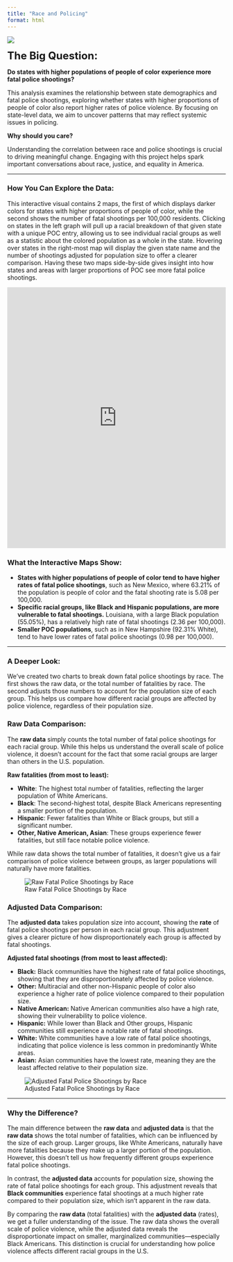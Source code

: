 ```yaml
---
title: "Race and Policing"
format: html
---
```


![](images/big_pic.png)

<span style="font-size: 24px;">**The Big Question:**</span>

**Do states with higher populations of people of color experience more fatal police shootings?**

This analysis examines the relationship between state demographics and fatal police shootings, exploring whether states with higher proportions of people of color also report higher rates of police violence. By focusing on state-level data, we aim to uncover patterns that may reflect systemic issues in policing.

**Why should you care?**

Understanding the correlation between race and police shootings is crucial to driving meaningful change. Engaging with this project helps spark important conversations about race, justice, and equality in America.

------------------------------------------------------------------------

### How You Can Explore the Data:

This interactive visual contains 2 maps, the first of which displays darker colors for states with higher proportions of people of color, while the second shows the number of fatal shootings per 100,000 residents. Clicking on states in the left graph will pull up a racial breakdown of that given state with a unique POC entry, allowing us to see individual racial groups as well as a statistic about the colored population as a whole in the state. Hovering over states in the right-most map will display the given state name and the number of shootings adjusted for population size to offer a clearer comparison. Having these two maps side-by-side gives insight into how states and areas with larger proportions of POC see more fatal police shootings.

```{=html}
<iframe src="https://marissa-alfieri.shinyapps.io/myapp/" 
        width="100%" 
        height="600" 
        frameborder="0">
</iframe>
```

### What the Interactive Maps Show:

- **States with higher populations of people of color tend to have higher rates of fatal police shootings**, such as New Mexico, where 63.21% of the population is people of color and the fatal shooting rate is 5.08 per 100,000.
- **Specific racial groups, like Black and Hispanic populations, are more vulnerable to fatal shootings.** Louisiana, with a large Black population (55.05%), has a relatively high rate of fatal shootings (2.36 per 100,000).
- **Smaller POC populations**, such as in New Hampshire (92.31% White), tend to have lower rates of fatal police shootings (0.98 per 100,000).

------------------------------------------------------------------------

### A Deeper Look:

We’ve created two charts to break down fatal police shootings by race. The first shows the raw data, or the total number of fatalities by race. The second adjusts those numbers to account for the population size of each group. This helps us compare how different racial groups are affected by police violence, regardless of their population size.

### Raw Data Comparison:

The **raw data** simply counts the total number of fatal police shootings for each racial group. While this helps us understand the overall scale of police violence, it doesn’t account for the fact that some racial groups are larger than others in the U.S. population.

**Raw fatalities (from most to least):**

- **White**: The highest total number of fatalities, reflecting the larger population of White Americans.
- **Black**: The second-highest total, despite Black Americans representing a smaller portion of the population.
- **Hispanic**: Fewer fatalities than White or Black groups, but still a significant number.
- **Other, Native American, Asian**: These groups experience fewer fatalities, but still face notable police violence.

While raw data shows the total number of fatalities, it doesn't give us a fair comparison of police violence between groups, as larger populations will naturally have more fatalities.

![Raw Fatal Police Shootings by Race](images/Race().png)


### Adjusted Data Comparison:

The **adjusted data** takes population size into account, showing the **rate** of fatal police shootings per person in each racial group. This adjustment gives a clearer picture of how disproportionately each group is affected by fatal shootings.

**Adjusted fatal shootings (from most to least affected):**

- **Black:**  Black communities have the highest rate of fatal police shootings, showing that they are disproportionately affected by police violence.
- **Other:** Multiracial and other non-Hispanic people of color also experience a higher rate of police violence compared to their population size.
- **Native American:** Native American communities also have a high rate, showing their vulnerability to police violence.
- **Hispanic:** While lower than Black and Other groups, Hispanic communities still experience a notable rate of fatal shootings.
- **White:** White communities have a low rate of fatal police shootings, indicating that police violence is less common in predominantly White areas.
- **Asian:** Asian communities have the lowest rate, meaning they are the least affected relative to their population size.

![Adjusted Fatal Police Shootings by Race](images/Race(PProp).png)

---

### Why the Difference?

The main difference between the **raw data** and **adjusted data** is that the **raw data** shows the total number of fatalities, which can be influenced by the size of each group. Larger groups, like White Americans, naturally have more fatalities because they make up a larger portion of the population. However, this doesn't tell us how frequently different groups experience fatal police shootings.

In contrast, the **adjusted data** accounts for population size, showing the rate of fatal police shootings for each group. This adjustment reveals that **Black communities** experience fatal shootings at a much higher rate compared to their population size, which isn’t apparent in the raw data.

By comparing the **raw data** (total fatalities) with the **adjusted data** (rates), we get a fuller understanding of the issue. The raw data shows the overall scale of police violence, while the adjusted data reveals the disproportionate impact on smaller, marginalized communities—especially Black Americans. This distinction is crucial for understanding how police violence affects different racial groups in the U.S.
